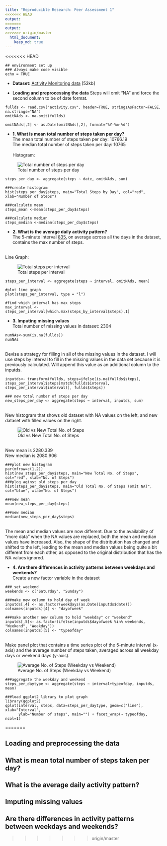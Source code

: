 ```yaml
---
title: "Reproducible Research: Peer Assessment 1"
<<<<<<< HEAD
output:
=======
output: 
>>>>>>> origin/master
  html_document:
    keep_md: true
---
```


<<<<<<< HEAD
```
## environment set up
### Always make code visible
echo = TRUE 
```
* <b>Dataset</b>: <a href="https://d396qusza40orc.cloudfront.net/repdata%2Fdata%2Factivity.zip">Activity Monitoring data</a> [52kb]


* <b>Loading and preprocessing the data</b>
Steps will omit "NA" and force the second column to be of date format. 

```
fullds <- read.csv("activity.csv", header=TRUE, stringsAsFactor=FALSE, na.strings="NA")
omitNAds <- na.omit(fullds)

omitNAds[,2] <- as.Date(omitNAds[,2], format="%Y-%m-%d")
```


* <b>1. What is mean total number of steps taken per day?</b>
<br>The mean total number of steps taken per day: 10766.19
<br>The median total number of steps taken per day: 10765
<br>
<br>Histogram: 

![Total number of steps per day](/figures/total_number_steps.png)

```
steps_per_day <- aggregate(steps ~ date, omitNAds, sum)

###create histogram
hist(steps_per_day$steps, main="Total Steps by Day", col="red", xlab="Number of Steps")

###calculate mean
steps_mean <-mean(steps_per_day$steps)

###calculate median
steps_median <-median(steps_per_day$steps)
```


* <b>2. What is the average daily activity pattern?</b>
<br>The 5-minute interval <u>835</u>, on average across all the days in the dataset, contains the max number of steps. 

<br>Line Graph: 

![Total steps per interval](steps_per_interval.png)

```
steps_per_interval <- aggregate(steps ~ interval, omitNAds, mean)

#plot line graph
plot(steps_per_interval, type = "l")

#find which interval has max steps
max_interval <- steps_per_interval[which.max(steps_by_interval$steps),1]

```
* <b>3. Imputing missing values</b>
<br> Total number of missing values in dataset: 2304

```
numNAs<-sum(is.na(fullds))
numNAs
```

<br> Devise a strategy for filling in all of the missing values in the dataset. I will use steps by interval to fill in the missing values in the data set because it is previously calculated. Will append this value as an additional column to the inputds. 

```
inputds<- transform(fullds, steps=ifelse(is.na(fullds$steps), steps_per_interval$steps[match(fullds$interval, steps_per_interval$interval)], fullds$steps))

### new total number of steps per day
new_steps_per_day <- aggregate(steps ~ interval, inputds, sum)

```

<br> New histogram that shows old dataset with NA values on the left, and new dataset with filled values on the right. 

![Old vs New Total No. of Steps](new_steps_per_day.png)

<br>New mean is 2280.339
<br>New median is 2080.906

```
###plot new histogram
par(mfrow=c(1,2)) 
hist(new_steps_per_day$steps, main="New Total No. of Steps", col="red", xlab="No. of Steps")
###plog aginst old steps per day
hist(steps_per_day$steps, main="Old Total No. of Steps (omit NA)", col="blue", xlab="No. of Steps")

###new mean
mean(new_steps_per_day$steps)

###new median
median(new_steps_per_day$steps)

```

<br>The mean and median values are now different. Due to the availability of "more data" when the NA values are replaced, both the mean and median values have increased. Also, the shape of the distribution has changed and shifted to the left, leading to the mean and median values being quite a bit different from each other, as opposed to the original distribution that has the NA values ignored.

* <b>4. Are there differences in activity patterns between weekdays and weekends?</b>
<br>Create a new factor variable in the dataset 

```
### set weekend
weekends <- c("Saturday", "Sunday")

###make new column to hold day of week
inputds[,4] <- as.factor(weekdays(as.Date(inputds$date)))
colnames(inputds)[4] <- "dayofweek"

###make another new column to hold "weekday" or "weekend"
inputds[,5]<- as.factor(ifelse(inputds$dayofweek %in% weekends, "Weekend", "Weekday"))
colnames(inputds)[5] <- "typeofday"

```
<br>Make panel plot that contains a time series plot of the 5-minute interval (x-axis) and the average number of steps taken, averaged across all weekday days or weekend days (y-axis). 

![Average No. of Steps (Weekday vs Weekend)](ave_step_weekdayend.png)

```
###aggregate the weekday and weekend
steps_per_daytype <- aggregate(steps ~ interval+typeofday, inputds, mean)

###load ggplot2 library to plot graph
library(ggplot2)
qplot(interval, steps, data=steps_per_daytype, geom=c("line"), xlab="Interval", 
      ylab="Number of steps", main="") + facet_wrap(~ typeofday, ncol=1)

```

=======

## Loading and preprocessing the data



## What is mean total number of steps taken per day?



## What is the average daily activity pattern?



## Imputing missing values



## Are there differences in activity patterns between weekdays and weekends?
>>>>>>> origin/master
